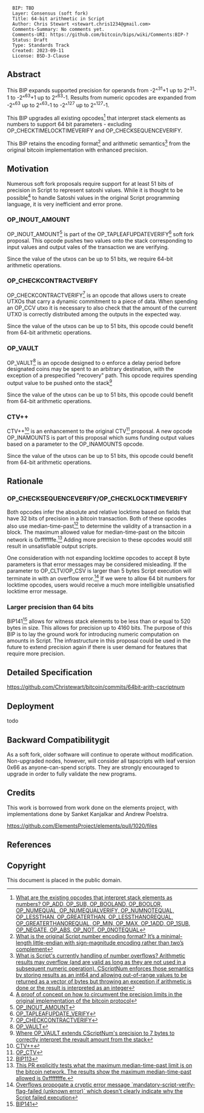 <pre>
  BIP: TBD
  Layer: Consensus (soft fork)
  Title: 64-bit arithmetic in Script
  Author: Chris Stewart <stewart.chris1234@gmail.com>
  Comments-Summary: No comments yet.
  Comments-URI: https://github.com/bitcoin/bips/wiki/Comments:BIP-?
  Status: Draft
  Type: Standards Track
  Created: 2023-09-11
  License: BSD-3-Clause
</pre>

==Abstract==

This BIP expands supported precision for operands from -2^<sup>31</sup>+1 up to 2^<sup>31</sup>-1 to -2^<sup>63</sup>+1 up to 2^<sup>63</sup>-1.
Results from numeric opcodes are expanded from -2^<sup>63</sup> up to 2^<sup>63</sup>-1 to -2^<sup>127</sup> up to 2^<sup>127</sup>-1.

This BIP upgrades all existing opcodes<ref>[https://github.com/bitcoin/bitcoin/blob/223fc24c4ebc8dbaecf59ccd36e49193b58d422b/src/script/interpreter.cpp#L944 What are the existing opcodes that interpret stack elements as numbers? OP_ADD, OP_SUB, OP_BOOLAND, OP_BOOLOR, OP_NUMEQUAL, OP_NUMEQUALVERIFY, OP_NUMNOTEQUAL, OP_LESSTHAN, OP_GREATERTHAN, OP_LESSTHANOREQUAL, OP_GREATERTHANOREQUAL, OP_MIN, OP_MAX, OP_1ADD, OP_1SUB, OP_NEGATE, OP_ABS, OP_NOT, OP_0NOTEQUAL]</ref>
that interpret stack elements as numbers to support 64 bit parameters - excluding OP_CHECKTIMELOCKTIMEVERIFY and OP_CHECKSEQUENCEVERIFY.

This BIP retains the encoding format<ref>[https://delvingbitcoin.org/t/64-bit-arithmetic-soft-fork/397/6?u=chris_stewart_5 What is the original Script number encoding format? It’s a minimal-length little-endian with sign-magnitude encoding rather than two’s complement]</ref> and arithmetic semantics<ref>[https://github.com/bitcoin/bitcoin/blob/257fd27e4bb7dfd71e5f9f4dd2db34ff5a7ad957/src/script/script.h#L231 What is Script's currently handling of number overflows? Arithmetic results may overflow (and are valid as long as they are not used in a subsequent numeric operation). CScriptNum enforces those semantics by storing results as an int64 and allowing out-of-range values to be returned as a vector of bytes but throwing an exception if arithmetic is done or the result is interpreted as an integer]</ref> from the original bitcoin implementation with enhanced precision.

==Motivation==

Numerous soft fork proposals require support for at least 51 bits of precision in Script to represent satoshi values. 
While it is thought to be possible<ref>[https://rusty.ozlabs.org/2023/10/22/amounts-in-script.html A proof of concept on how to circumvent the precision limits in the original implementation of the bitcoin protocol]</ref>
to handle Satoshi values in the original Script programming language, it is very inefficient and error prone.

===OP_INOUT_AMOUNT===

OP_INOUT_AMOUNT<ref>[https://delvingbitcoin.org/t/op-inout-amount/549/3 OP_INOUT_AMOUNT]</ref> is
part of the OP_TAPLEAFUPDATEVERIFY<ref>[https://gnusha.org/pi/bitcoindev/20210909064138.GA22496@erisian.com.au/ OP_TAPLEAFUPDATE_VERIFY]</ref> soft fork proposal.
This opcode pushes two values onto the stack corresponding to input values and output vales of the transaction we are verifying.

Since the value of the utxos can be up to 51 bits, we require 64-bit arithmetic operations.

===OP_CHECKCONTRACTVERIFY===

OP_CHECKCONTRACTVERIFY<ref>[https://github.com/bitcoin/bips/pull/1793 OP_CHECKCONTRACTVERIFY]</ref> is an
opcode that allows users to create UTXOs that carry a dynamic commitment to a piece of data. When spending
an OP_CCV utxo it is necessary to also check that the amount of the current UTXO is correctly distributed among the outputs in the expected way.

Since the value of the utxos can be up to 51 bits, this opcode could benefit from 64-bit arithmetic operations.

===OP_VAULT===

OP_VAULT<ref>[https://github.com/bitcoin/bips/blob/master/bip-0345.mediawiki OP_VAULT]</ref> is an
opcode designed to o enforce a delay period before designated coins may be spent to an arbitrary destination,
with the exception of a prespecified "recovery" path. This opcode requires spending output value to be pushed onto the stack<ref>[https://github.com/bitcoin-inquisition/bitcoin/pull/21/files#diff-a0337ffd7259e8c7c9a7786d6dbd420c80abfa1afdb34ebae3261109d9ae3c19R1377 Where OP_VAULT extends CScriptNum's precision to 7 bytes to correctly interpret the revault amount from the stack]</ref>

Since the value of the utxos can be up to 51 bits, this opcode could benefit from 64-bit arithmetic operations.

===CTV++===

CTV++<ref>[https://delvingbitcoin.org/t/ctv-op-templatehash-and-op-inputamounts/1344 CTV++]</ref> is an enhancement to the original CTV<ref>[https://github.com/bitcoin/bips/blob/master/bip-0119.mediawiki OP_CTV]</ref>
proposal. A new opcode OP_INAMOUNTS is part of this proposal which sums funding output values based on a parameter to the OP_INAMOUNTS opcode.

Since the value of the utxos can be up to 51 bits, this opcode could benefit from 64-bit arithmetic operations.

==Rationale==

===OP_CHECKSEQUENCEVERIFY/OP_CHECKLOCKTIMEVERIFY===

Both opcodes infer the absolute and relative locktime based on fields that have 32 bits of precision in a bitcoin transaction. Both of these opcodes also
use median-time-past<ref>[https://github.com/bitcoin/bips/blob/master/bip-0113.mediawiki BIP113]</ref> to determine the validity of a transaction in a block.
The maximum allowed value for median-time-past on the bitcoin network is 0xfffffffe.<ref>[https://github.com/bitcoin/bitcoin/pull/32229 This PR explicitly tests what the maximum median-time-past limit is on the bitcoin network. The results show the maximum median-time-past allowed is 0xffffffffe.]</ref>
Adding more precision to these opcodes would still result in unsatisfiable output scripts.

One consideration with not expanding locktime opcodes to accept 8 byte parameters is that error messages may be considered misleading.
If the parameter to OP_CLTV/OP_CSV is larger than 5 bytes Script execution will terminate in with an overflow error.<ref>[https://delvingbitcoin.org/t/overflow-handling-in-script/1549#p-4652-background-3 Overflows propogate a cryptic error message `mandatory-script-verify-flag-failed (unknown error)` which doesn't clearly indicate why the Script failed execution]</ref>
If we were to allow 64 bit numbers for locktime opcodes, users would receive a much more intelligible unsatisfied locktime error message.

===Larger precision than 64 bits===

BIP141<ref>[https://github.com/bitcoin/bips/blob/master/bip-0141.mediawiki#user-content-New_script_semantics BIP141]</ref> allows for
witness stack elements to be less than or equal to 520 bytes in size. This allows for precision up to 4160 bits. The purpose
of this BIP is to lay the ground work for introducing numeric computation on amounts in Script. The infrastructure in this proposal
could be used in the future to extend precision again if there is user demand for features that require more precision.

==Detailed Specification==

https://github.com/Christewart/bitcoin/commits/64bit-arith-cscriptnum

==Deployment==

todo

==Backward Compatibilitygit==

As a soft fork, older software will continue to operate without modification.
Non-upgraded nodes, however, will consider all tapscripts with leaf version 0x66 as anyone-can-spend scripts.
They are strongly encouraged to upgrade in order to fully validate the new programs.

==Credits==

This work is borrowed from work done on the elements project, with implementations done by Sanket Kanjalkar and Andrew Poelstra.

https://github.com/ElementsProject/elements/pull/1020/files

==References==

<references />

==Copyright==

This document is placed in the public domain.
